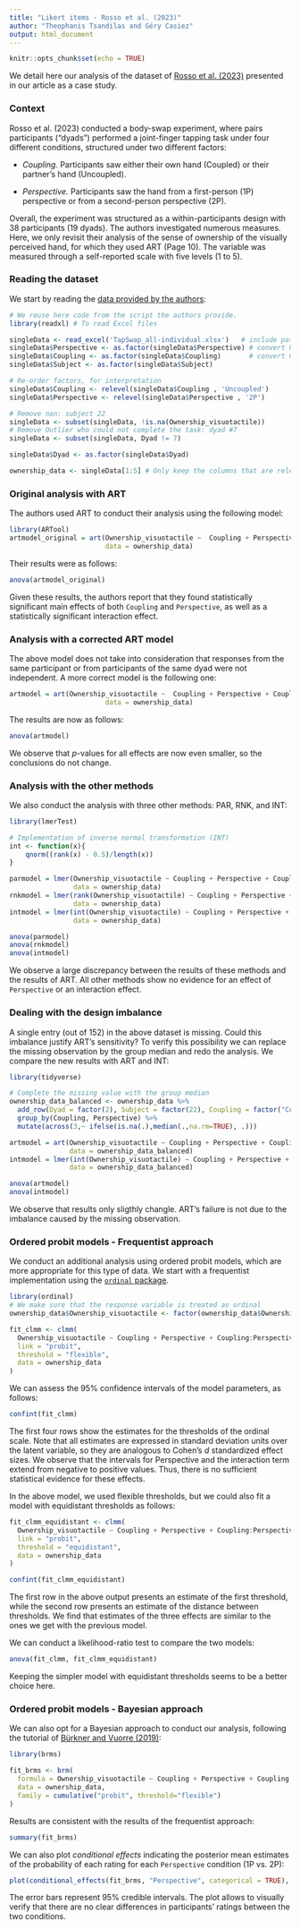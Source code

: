 ```yaml
---
title: "Likert items - Rosso et al. (2023)"
author: "Theophanis Tsandilas and Géry Casiez"
output: html_document
---
```


```r
knitr::opts_chunk$set(echo = TRUE)
```

We detail here our analysis of the dataset of [Rosso et al. (2023)](https://doi.org/10.1016/j.isci.2023.108099) presented in our article as a case study. 

### Context
Rosso et al. (2023) conducted a body-swap experiment, where pairs participants (“dyads”) performed a joint-finger tapping task under four different conditions, structured under two different factors:

- *Coupling.* Participants saw either their own hand (Coupled) or their partner’s hand (Uncoupled).

- *Perspective.* Participants saw the hand from a first-person (1P) perspective or from a second-person perspective (2P).

Overall, the experiment was structured as a within-participants design with 38 participants (19 dyads). The authors investigated numerous measures. Here, we only revisit their analysis of the sense of ownership of the visually perceived hand, for which they used ART (Page 10). The variable was measured through a self-reported scale with five levels (1 to 5). 

### Reading the dataset
We start by reading the [data provided by the authors](TapSwap_all-Individual.xlsx): 

```r
# We reuse here code from the script the authors provide. 
library(readxl) # To read Excel files

singleData <- read_excel('TapSwap_all-individual.xlsx')   # include path in name
singleData$Perspective <- as.factor(singleData$Perspective) # convert Perspective to factor
singleData$Coupling <- as.factor(singleData$Coupling)       # convert Coupling to factor  
singleData$Subject <- as.factor(singleData$Subject)

# Re-order factors, for interpretation
singleData$Coupling <- relevel(singleData$Coupling , 'Uncoupled')
singleData$Perspective <- relevel(singleData$Perspective , '2P')

# Remove nan: subject 22
singleData <- subset(singleData, !is.na(Ownership_visuotactile))
# Remove Outlier who could not complete the task: dyad #7
singleData <- subset(singleData, Dyad != 7)

singleData$Dyad <- as.factor(singleData$Dyad) 

ownership_data <- singleData[1:5] # Only keep the columns that are relevant to our analysis
``` 

### Original analysis with ART
The authors used ART to conduct their analysis using the following model: 

```r
library(ARTool)
artmodel_original = art(Ownership_visuotactile ~  Coupling + Perspective + Coupling:Perspective, 
                        data = ownership_data)
``` 

Their results were as follows:

```r
anova(artmodel_original)
``` 

Given these results, the authors report that they found statistically significant main effects of both ```Coupling``` and ```Perspective```, as well as a statistically significant interaction effect.  

### Analysis with a corrected ART model
The above model does not take into consideration that responses from the same participant or from participants of the same dyad were not independent. A more correct model is the following one: 

```r
artmodel = art(Ownership_visuotactile ~  Coupling + Perspective + Coupling:Perspective + (1|Dyad/Subject), 
                        data = ownership_data)
``` 

The results are now as follows:

```r
anova(artmodel)
``` 

We observe that $p$-values for all effects are now even smaller, so the conclusions do not change.

### Analysis with the other methods
We also conduct the analysis with three other methods: PAR, RNK, and INT:

```r
library(lmerTest)

# Implementation of inverse normal transformation (INT)
int <- function(x){
    qnorm((rank(x) - 0.5)/length(x))
}

parmodel = lmer(Ownership_visuotactile ~ Coupling + Perspective + Coupling:Perspective + (1|Dyad/Subject), 
                data = ownership_data)
rnkmodel = lmer(rank(Ownership_visuotactile) ~ Coupling + Perspective + Coupling:Perspective + (1|Dyad/Subject), 
                data = ownership_data)
intmodel = lmer(int(Ownership_visuotactile) ~ Coupling + Perspective + Coupling:Perspective + (1|Dyad/Subject), 
                data = ownership_data)

anova(parmodel)
anova(rnkmodel)
anova(intmodel)
``` 

We observe a large discrepancy between the results of these methods and the results of ART. All other methods show no evidence for an effect of ```Perspective``` or an interaction effect.

### Dealing with the design imbalance
A single entry (out of 152) in the above dataset is missing. Could this imbalance justify ART's sensitivity? 
To verify this possibility we can replace the missing observation by the group median and redo the analysis. 
We compare the new results with ART and INT: 

```r
library(tidyverse)

# Complete the missing value with the group median
ownership_data_balanced <- ownership_data %>% 
  add_row(Dyad = factor(2), Subject = factor(22), Coupling = factor("Coupled"), Perspective = factor("1P")) %>%
  group_by(Coupling, Perspective) %>% 
  mutate(across(3,~ ifelse(is.na(.),median(.,na.rm=TRUE), .)))

artmodel = art(Ownership_visuotactile ~ Coupling + Perspective + Coupling:Perspective + (1|Dyad/Subject), 
               data = ownership_data_balanced)
intmodel = lmer(int(Ownership_visuotactile) ~ Coupling + Perspective + Coupling:Perspective + (1|Dyad/Subject), 
               data = ownership_data_balanced)

anova(artmodel)
anova(intmodel)
``` 

We observe that results only sligthly changle. ART's failure is not due to the imbalance caused by the missing observation.  

### Ordered probit models - Frequentist approach
We conduct an additional analysis using ordered probit models, which are more appropriate for this type of data. 
We start with a frequentist implementation using the [```ordinal``` package](https://cran.r-project.org/web/packages/ordinal/).

```r
library(ordinal)
# We make sure that the response variable is treated as ordinal
ownership_data$Ownership_visuotactile <- factor(ownership_data$Ownership_visuotactile, ordered = TRUE) 

fit_clmm <- clmm(
  Ownership_visuotactile ~ Coupling + Perspective + Coupling:Perspective + (1|Dyad/Subject),
  link = "probit", 
  threshold = "flexible",
  data = ownership_data
)
```

We can assess the 95% confidence intervals of the model parameters, as follows: 

```r
confint(fit_clmm)
```

The first four rows show the estimates for the thresholds of the ordinal scale. Note that all estimates are expressed in standard deviation units over the latent variable, so they are analogous to Cohen's $d$ standardized effect sizes. We observe that the intervals for Perspective and the interaction term extend from negative to positive values. Thus, there is no sufficient statistical evidence for these effects.

In the above model, we used flexible thresholds, but we could also fit a model with equidistant thresholds as follows:
```r
fit_clmm_equidistant <- clmm(
  Ownership_visuotactile ~ Coupling + Perspective + Coupling:Perspective + (1|Dyad/Subject),
  link = "probit", 
  threshold = "equidistant",
  data = ownership_data
)

confint(fit_clmm_equidistant)
```

The first row in the above output presents an estimate of the first threshold, while the second row presents an estimate of the distance between thresholds. We find that estimates of the three effects are similar to the ones we get with the previous model.

We can conduct a likelihood-ratio test to compare the two models:

```r
anova(fit_clmm, fit_clmm_equidistant)
```

Keeping the simpler model with equidistant thresholds seems to be a better choice here. 

### Ordered probit models - Bayesian approach
We can also opt for a Bayesian approach to conduct our analysis, following the tutorial of [Bürkner and Vuorre (2019)](https://osf.io/preprints/psyarxiv/x8swp):

```r
library(brms)

fit_brms <- brm(
  formula = Ownership_visuotactile ~ Coupling + Perspective + Coupling:Perspective + (1|Dyad/Subject),
  data = ownership_data,
  family = cumulative("probit", threshold="flexible")
)
```

Results are consistent with the results of the frequentist approach:
```r
summary(fit_brms)
```

We can also plot *conditional effects* indicating the posterior mean estimates of the probability of each rating for each ```Perspective``` condition (1P vs. 2P):

```r
plot(conditional_effects(fit_brms, "Perspective", categorical = TRUE), theme = theme_bw()) 
```

The error bars represent 95% credible intervals. The plot allows to visually verify that there are no clear differences in participants' ratings between the two conditions.
